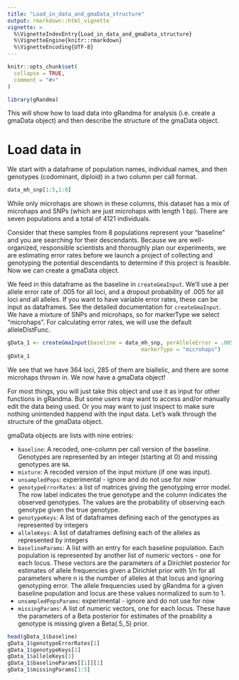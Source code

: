 ```yaml
---
title: "Load_in_data_and_gmaData_structure"
output: rmarkdown::html_vignette
vignette: >
  %\VignetteIndexEntry{Load_in_data_and_gmaData_structure}
  %\VignetteEngine{knitr::rmarkdown}
  %\VignetteEncoding{UTF-8}
---
```


```r
knitr::opts_chunk$set(
  collapse = TRUE,
  comment = "#>"
)
```

```r
library(gRandma)
```


This will show how to load data into gRandma for analysis (i.e. create a gmaData object) and then describe the structure of the gmaData object.

# Load data in

We start with a dataframe of population names, individual names, and then genotypes (codominant, diploid) in a two column per call format.
```r
data_mh_snp[1:5,1:8]
```
While only microhaps are shown in these columns, this dataset has a mix of microhaps and SNPs (which are just microhaps with length 1 bp). There are seven populations and a total of 4121 individuals.

Consider that these samples from 8 populations represent your "baseline" and you are searching for their descendants. Because we are well-organized, responsible scientists and thoroughly plan our experiments, we are estimating error rates before we launch a project of collecting and genotyping the potential descendants to determine if this project is feasible. Now we can create a gmaData object.

We feed in this dataframe as the baseline in `createGmaInput`. We'll use a per allele error rate of .005 for all loci, and a dropout probability of .005 for all loci and all alleles. If you want to have variable error rates, these can be input as dataframes. See the detailed documentation for `createGmaInput`. We have a mixture of SNPs and microhaps, so for markerType we select "microhaps". For calculating error rates, we will use the default alleleDistFunc.

```r
gData_1 <- createGmaInput(baseline = data_mh_snp, perAlleleError = .005, dropoutProb = .005,
										  markerType = "microhaps")
gData_1
```
We see that we have 364 loci, 285 of them are biallelic, and there are some microhaps thrown in. We now have a gmaData object! 

For most things, you will just take this object and use it as input for other functions in gRandma. But some users may want to access and/or manually edit the data being used. Or you may want to just inspect to make sure nothing unintended happend with the input data. Let's walk through the structure of the gmaData object. 

gmaData objects are lists with nine entries:

* `baseline`: A recoded, one-column per call version of the baseline. Genotypes are represented by an integer (starting at 0) and missing genotypes are `NA`.
* `mixture`: A recoded version of the input mixture (if one was input).
* `unsampledPops`: experimental - ignore and do not use for now
* `genotypeErrorRates`: a list of matrices giving the genotyping error model. The row label indicates the true genotype and the column indicates the observed genotypes. The values are the probability of observing each genotype given the true genotype.
* `genotypeKeys`: A list of dataframes defining each of the genotypes as represented by integers
* `alleleKeys`: A list of dataframes defining each of the alleles as represented by integers
* `baselineParams`: A list with an entry for each baseline population. Each population is represented by another list of numeric vectors - one for each locus. These vectors are the parameters of a Dirichlet posterior for estimates of allele frequencies given a Dirichlet prior with 1/n for all parameters where n is the number of alleles at that locus and ignoring genotyping error. The allele frequencies used by gRandma for a given baseline population and locus are these values normalized to sum to 1.
* `unsampledPopsParams`: experimental - ignore and do not use for now
* `missingParams`: A list of numeric vectors, one for each locus. These have the parameters of a Beta posterior for estimates of the proability a genotype is missing given a Beta(.5,.5) prior.

```r
head(gData_1$baseline)
gData_1$genotypeErrorRates[1]
gData_1$genotypeKeys[1]
gData_1$alleleKeys[1]
gData_1$baselineParams[[1]][1]
gData_1$missingParams[1:5]

```



